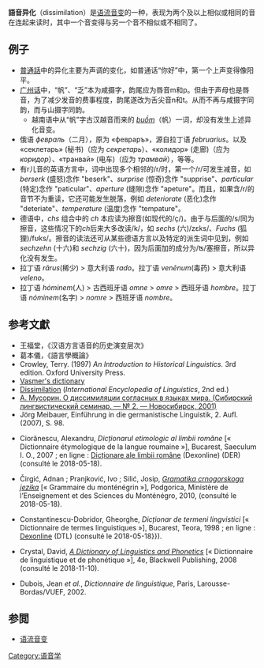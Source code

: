 {{语音变化}}
'''語音异化'''（dissimilation）是[[语流音变|语流音变]]的一种，表现为两个及以上相似或相同的音在连起来读时，其中一个音变得与另一个音不相似或不相同了。

==例子==
*[[普通話|普通話]]中的异化主要为声调的变化，如普通话“你好”中，第一个上声变得像阳平。
*[[广州话|广州话]]中，“帆”、“乏”本为咸摄字，韵尾应为唇音m和p。但由于声母也是唇音，为了减少发音的费事程度，韵尾遂改为舌尖音n和t。从而不再与咸摄字同韵，而与山摄字同韵。
**越南语中从“帆”字古汉越音而来的 ''[[wikt:buồm|buồm]]''（帆）一词，却没有发生上述异化音变。
*俄语 ''февраль''（二月），原为 «февраръ»，源自拉丁语 ''februarius''。以及 «секлетарь» (秘书)（应为 ''секретарь''）、«колидор» (走廊)（应为 ''коридор''）、«транвай» (电车)（应为 ''трамвай''），等等。
*有r儿音的英语方言中，词中出现多个相邻的/r/时，第一个/r/可发生减音，如 ''berserk'' (盛怒)念作 "beserk"、''surprise'' (惊奇)念作 "supprise"、''particular'' (特定)念作 "paticular"、''aperture'' (缝隙)念作 "apeture"。而且，如果含/r/的音节不为重读，它还可能发生脱落，例如 ''deteriorate'' (恶化)念作 "deteriate"、''temperature'' (温度)念作 "tempature"。
*德语中，''chs'' 组合中的 ''ch'' 本应读为擦音(如现代的/ç/)。由于与后面的/s/同为擦音，这些情况下的''ch''后来大多改读/k/，如 ''sechs'' (六)/zɛks/、''Fuchs'' (狐狸)/fʊks/。擦音的读法还可从某些德语方言以及特定的派生词中见到，例如 ''sechzehn'' (十六)和 ''sechzig'' (六十)，因为后面加的成分为/ʦ/塞擦音，所以异化没有发生。
*拉丁语 ''rārus''(稀少) > 意大利语 ''rado''。拉丁语 ''venēnum''(毒药) > 意大利语 ''veleno''。
*拉丁语 ''hóminem''(人) > 古西班牙语 ''omne'' > ''omre'' > 西班牙语 ''hombre''。拉丁语 ''nóminem''(名字) > ''nomre'' > 西班牙语 ''nombre''。

==参考文獻==
{{div col|2}}
*王福堂，《汉语方言语音的历史演变层次》
*葛本儀，《語言學概論》
* Crowley, Terry. (1997) ''An Introduction to Historical Linguistics.'' 3rd edition. Oxford University Press.
* [http://starling.rinet.ru/cgi-bin/response.cgi?root=%2Fusr%2Flocal%2Fshare%2Fstarling%2Fmorpho&morpho=1&basename=%5Cusr%5Clocal%5Cshare%5Cstarling%5Cmorpho%5Cvasmer%5Cvasmer&first=1&text_word=%D1%81%D0%B2%D0%BE%D0%B1%D0%BE%D0%B4%D0%B0&method_word=substring&text_general=&method_general=substring&text_origin=&method_origin=substring&text_trubachev=&method_trubachev=substring&text_editorial=&method_editorial=substring&text_pages=&method_pages=substring&text_any=&method_any=substring&sort=word Vasmer's dictionary]
* [https://www.sfu.ca/%7Ealderete/pubs/alderete2003_dissimilationIELArticle.pdf Dissimilation] (''International Encyclopedia of Linguistics'', 2nd ed.)
* [http://www.binetti.ru/studia/musorin_4.shtml/ А. Мусорин. О диссимиляции согласных в языках мира. (Сибирский лингвистический семинар. — № 2. — Новосибирск, 2001)]
* Jörg Meibauer, Einführung in die germanistische Linguistik, 2. Aufl. (2007), S. 98.
* {{ro}} Ciorănescu, Alexandru, ''Dicționarul etimologic al limbii române'' [« Dictionnaire étymologique de la langue roumaine »], Bucarest, Saeculum I. O., 2007 {{ISBN|973-9399-86-X}} ; en ligne : [https://dexonline.ro Dicționare ale limbii române] (Dexonline) (DER) (consulté le 2018-05-18).
* {{cnr icon}} Čirgić, Adnan ; Pranjković, Ivo ; Silić, Josip, [https://fr.scribd.com/doc/307118991/gramatika-crnogorskoga-jezika-pdf ''Gramatika crnogorskoga jezika''] [« Grammaire du monténégrin »], Podgorica, Ministère de l’Enseignement et des Sciences du Monténégro, 2010, {{ISBN|978-9940-9052-6-2}} (consulté le 2018-05-18).
* {{ro}} Constantinescu-Dobridor, Gheorghe, ''Dicționar de termeni lingvistici'' [« Dictionnaire de termes linguistiques »], Bucarest, Teora, 1998 ; en ligne : [https://dexonline.ro/ Dexonline] (DTL) (consulté le 2018-05-18}}).
* {{en}} Crystal, David, [https://anekawarnapendidikan.files.wordpress.com/2014/04/a-dictionary-of-linguistics-and-phonetics-by-david-christal.pdf ''A Dictionary of Linguistics and Phonetics''] [« Dictionnaire de linguistique et de phonétique »], 4e, Blackwell Publishing, 2008 {{ISBN|978-1-4051-5296-9}} (consulté le 2018-11-10).
* Dubois, Jean ''et al.'', ''Dictionnaire de linguistique'', Paris, Larousse-Bordas/VUEF, 2002.
{{div col end}}

==参閲==
*[[语流音变|语流音变]]

[[Category:语音学|Category:语音学]]